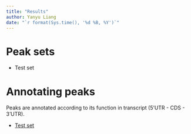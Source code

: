 ```yaml
---
title: "Results"
author: Yanyu Liang
date: "`r format(Sys.time(), '%d %B, %Y')`"
---
```


# Peak sets

  * Test set

# Annotating peaks

Peaks are annotated according to its function in transcript (5'UTR - CDS - 3'UTR).

  * [Test set]()
